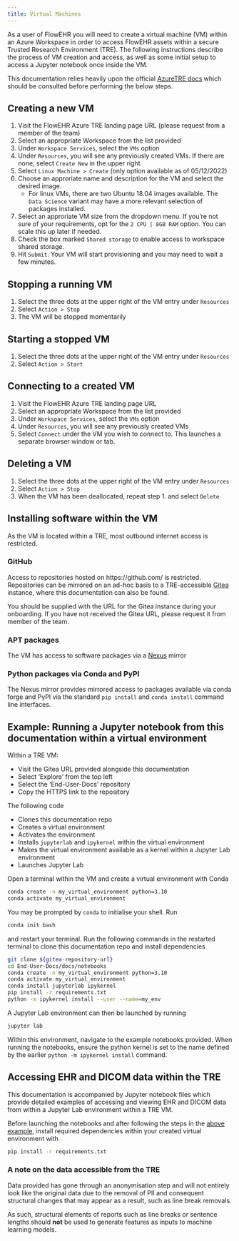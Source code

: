 ```yaml
---
title: Virtual Machines
---
```


As a user of FlowEHR you will need to create a virtual machine (VM)
within an Azure Workspace in order to access FlowEHR assets within a
secure Trusted Research Environment (TRE). The following instructions
describe the process of VM creation and access, as well as some initial
setup to access a Jupyter notebook once inside the VM.

This documentation relies heavily upon the official [AzureTRE
docs](https://microsoft.github.io/AzureTRE/using-tre/tre-for-research/using-vms/)
which should be consulted before performing the below steps.

## Creating a new VM

1. Visit the FlowEHR Azure TRE landing page URL (please request from a
    member of the team)
2. Select an appropriate Workspace from the list provided
3. Under `Workspace Services`, select the `VMs` option
4. Under `Resources`, you will see any previously created VMs. If there
    are none, select `Create New` in the upper right
5. Select `Linux Machine > Create` (only option available as of
    05/12/2022)
6. Choose an approriate name and description for the VM and select the
    desired image.
    - For linux VMs, there are two Ubuntu 18.04 images available. The
      `Data Science` variant may have a more relevant selection of
      packages installed.
7. Select an approriate VM size from the dropdown menu. If you’re not
    sure of your requirements, opt for the `2 CPU | 8GB RAM` option. You
    can scale this up later if needed.
8. Check the box marked `Shared storage` to enable access to workspace
    shared storage.
9. Hit `Submit`. Your VM will start provisioning and you may need to
    wait a few minutes.

## Stopping a running VM

1. Select the three dots at the upper right of the VM entry under
    `Resources`
2. Select `Action > Stop`
3. The VM will be stopped momentarily

## Starting a stopped VM

1. Select the three dots at the upper right of the VM entry under
    `Resources`
2. Select `Action > Start`

## Connecting to a created VM

1. Visit the FlowEHR Azure TRE landing page URL
2. Select an appropriate Workspace from the list provided
3. Under `Workspace Services`, select the `VMs` option
4. Under `Resources`, you will see any previously created VMs
5. Select `Connect` under the VM you wish to connect to. This launches
    a separate browser window or tab.

## Deleting a VM

1. Select the three dots at the upper right of the VM entry under
    `Resources`
2. Select `Action > Stop`
3. When the VM has been deallocated, repeat step 1. and select `Delete`

## Installing software within the VM

As the VM is located within a TRE, most outbound internet access is
restricted.

### GitHub

Access to repositories hosted on https://github.com/ is restricted. Repositories can be mirrored on an ad-hoc basis to a TRE-accessible [Gitea](https://gitea.io) instance, where this documentation can also be found.

You should be supplied with the URL for the Gitea instance during your onboarding. If you have not received the Gitea URL, please request it from member of the team.

### APT packages

The VM has access to software packages via a
[Nexus](https://microsoft.github.io/AzureTRE/tre-templates/shared-services/nexus/)
mirror

### Python packages via Conda and PyPI

The Nexus mirror provides mirrored access to packages available via
conda forge and PyPI via the standard `pip install` and `conda install`
command line interfaces.

## Example: Running a Jupyter notebook from this documentation within a virtual environment

Within a TRE VM:

- Visit the Gitea URL provided alongside this documentation
- Select 'Explore' from the top left
- Select the 'End-User-Docs' repository
- Copy the HTTPS link to the repository

The following code

- Clones this documentation repo
- Creates a virtual environment
- Activates the environment
- Installs `jupyterlab` and `ipykernel` within the virtual environment  
- Makes the virtual environment available as a kernel within a Jupyter
  Lab environment
- Launches Jupyter Lab

Open a terminal within the VM and create a virtual environment with Conda

``` bash
conda create -n my_virtual_environment python=3.10
conda activate my_virtual_environment
```

You may be prompted by `conda` to initialise your shell. Run

```bash
conda init bash
```

and restart your terminal. Run the following commands in the restarted terminal to clone this documentation repo and install dependencies

``` bash
git clone ${gitea-repository-url}
cd End-User-Docs/docs/notebooks
conda create -n my_virtual_environment python=3.10
conda activate my_virtual_environment
conda install jupyterlab ipykernel
pip install -r requirements.txt
python -m ipykernel install --user --name=my_env
```

A Jupyter Lab environment can then be launched by running

```bash
jupyter lab
```

Within this environment, navigate to the example notebooks provided. When running the notebooks, ensure the python kernel is set to the name defined by the earlier `python -m ipykernel install` command.

## Accessing EHR and DICOM data within the TRE

This documentation is accompanied by Jupyter notebook files which provide detailed examples of accessing and viewing EHR and DICOM data from within a Jupyter Lab environment within a TRE VM.

Before launching the notebooks and after following the steps in the [above example](#example-running-a-jupyter-notebook-from-this-documentation-within-a-virtual-environment), install required dependencies within your created virtual environment with

```bash
pip install -r requirements.txt
```

### A note on the data accessible from the TRE

Data provided has gone through an anonymisation step and will not entirely look like the original data due to the removal of PII and consequent structural changes that may appear as a result, such as line break removals.

As such, structural elements of reports such as line breaks or sentence lengths should **not** be used to generate features as inputs to machine learning models.